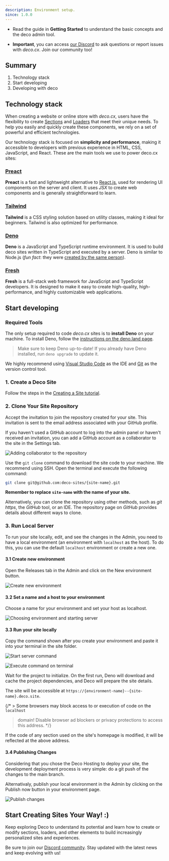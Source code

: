 ```yaml
---
description: Environment setup.
since: 1.0.0
---
```


- Read the guide in **Getting Started** to understand the basic concepts and the
  deco admin tool.

- **Important**, you can access [our Discord](https://deco.cx/discord) to ask
  questions or report issues with _deco.cx_. Join our community too!

## Summary

1. Technology stack
2. Start developing
3. Developing with deco

## Technology stack

When creating a website or online store with _deco.cx_, users have the
flexibility to create [Sections](/docs/en/concepts/section) and
[Loaders](/docs/en/concepts/loader) that meet their unique needs. To help you
easily and quickly create these components, we rely on a set of powerful and
efficient technologies.

Our technology stack is focused on **simplicity and performance**, making it
accessible to developers with previous experience in HTML, CSS, JavaScript, and
React. These are the main tools we use to power deco.cx sites:

### [Preact](https://preactjs.com/)

**Preact** is a fast and lightweight alternative to
[React.js](https://reactjs.org/), used for rendering UI components on the server
and client. It uses _JSX_ to create web components and is generally
straightforward to learn.

### [Tailwind](https://tailwindcss.com)

**Tailwind** is a CSS styling solution based on utility classes, making it ideal
for beginners. Tailwind is also optimized for performance.

### [Deno](https://deno.com/deploy)

**Deno** is a JavaScript and TypeScript runtime environment. It is used to build
deco sites written in TypeScript and executed by a server. Deno is similar to
Node.js (_fun fact_: they were
[created by the same person](https://www.youtube.com/watch?v=M3BM9TB-8yA)).

### [Fresh](https://fresh.deno.dev)

**Fresh** is a full-stack web framework for JavaScript and TypeScript
developers. It is designed to make it easy to create high-quality,
high-performance, and highly customizable web applications.

## Start developing

### Required Tools

The only setup required to code _deco.cx_ sites is to **install Deno** on your
machine. To install Deno, follow the
[instructions on the deno.land page](https://deno.land/manual/getting_started/installation).

> Make sure to keep Deno up-to-date! If you already have Deno installed, run
> `deno upgrade` to update it.

We highly recommend using
[Visual Studio Code](https://code.visualstudio.com/download) as the IDE and
[Git](https://github.com/git-guides/install-git) as the version control tool.

### 1. Create a Deco Site

Follow the steps in the
[Creating a Site tutorial](/docs/en/getting-started/creating-a-site).

### 2. Clone Your Site Repository

Accept the invitation to join the repository created for your site. This
invitation is sent to the email address associated with your GitHub profile.

If you haven't used a GitHub account to log into the admin panel or haven't
received an invitation, you can add a GitHub account as a collaborator to the
site in the Settings tab.

![Adding collaborator to the repository](/docs/setup/repository-access.png)

Use the `git clone` command to download the site code to your machine. We
recommend using SSH. Open the terminal and execute the following command:

```bash
git clone git@github.com:deco-sites/{site-name}.git
```

**Remember to replace `site-name` with the name of your site.**

Alternatively, you can clone the repository using other methods, such as _git
https_, the _GitHub_ tool, or an IDE. The repository page on _GitHub_ provides
details about different ways to clone.

### 3. Run Local Server

To run your site locally, edit, and see the changes in the Admin, you need to
have a local environment (an environment with `localhost` as the host). To do
this, you can use the default `localhost` environment or create a new one.

#### 3.1 Create new environment

Open the Releases tab in the Admin and click on the New environment button.

![Create new environment](/docs/setup/create-environment.png)

#### 3.2 Set a name and a host to your environment

Choose a name for your environment and set your host as localhost.

![Choosing environment and starting server](/docs/setup/choose-host.png)

#### 3.3 Run your site locally

Copy the command shown after you create your environment and paste it into your
terminal in the site folder.

![Start server command](/docs/setup/start-server-command.png)

![Execute command on terminal](/docs/setup/start-server-terminal.png)

Wait for the project to initialize. On the first run, Deno will download and
cache the project dependencies, and Deco will prepare the site details.

The site will be accessible at
`https://{environment-name}--{site-name}.deco.site`.

{/* > Some browsers may block access to or execution of code on the `localhost`
> domain! Disable browser ad blockers or privacy protections to access this
> address. */}

If the code of any section used on the site's homepage is modified, it will be
reflected at the above address.

#### 3.4 Publishing Changes

Considering that you chose the Deco Hosting to deploy your site, the development
deployment process is very simple: do a git push of the changes to the main
branch.

Alternativaly, publish your local environment in the Admin by clicking on the
Publish now button in your environment page.

![Publish changes](/docs/setup/publish-button.png)

## Start Creating Sites Your Way! :)

Keep exploring Deco to understand its potential and learn how to create or
modify sections, loaders, and other elements to build increasingly personalized
sites and experiences.

Be sure to join our [Discord community](https://deco.cx/discord). Stay updated
with the latest news and keep evolving with us!
